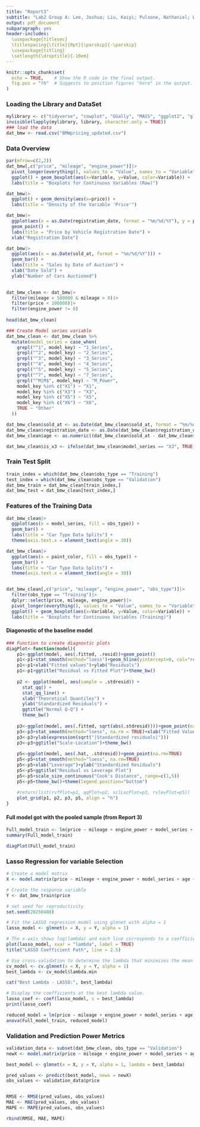 ```yaml
---
title: "Report3"
subtitle: "Lab2 Group A: Lee, Joshua; Liu, Kaiyi; Pulsone, Nathaniel; Wang, Mengyao; Xu, Zexian; Yang, Xiaojing"
output: pdf_document
subparagraph: yes
header-includes:
  \usepackage{titlesec}
  \titlespacing{\title}{0pt}{\parskip}{-\parskip}
  \usepackage{titling}
  \setlength{\droptitle}{-10em}
---
```


\vspace{-10truemm}

```r
knitr::opts_chunk$set(
  echo = TRUE,    # Show the R code in the final output.
  fig.pos = "!h"  # Suggests to position figures "here" in the output.
)
```

### Loading the Library and DataSet

```r
mylibrary <- c("tidyverse", "cowplot", "GGally", "MASS", "ggplot2", "glmnet", "data.table", "car", "MLmetrics")
invisible(lapply(mylibrary, library, character.only = TRUE))
### load the data
dat_bmw <- read.csv("BMWpricing_updated.csv")
```

### Data Overview
```r
par(mfrow=c(2,2))
dat_bmw[,c("price", "mileage", "engine_power")]|>
  pivot_longer(everything(), values_to = "Value", names_to = "Variable") |>
  ggplot() + geom_boxplot(aes(x=Variable, y=Value, color=Variable)) +
  labs(title = "Boxplots for Continuous Variables (Raw)")

dat_bmw|>
  ggplot() + geom_density(aes(x=price)) +
  labs(title = "Density of the Variable 'Price'")

dat_bmw|>
  ggplot(aes(x = as.Date(registration_date, format = "%m/%d/%Y"), y = price)) +
  geom_point() + 
  labs(title = "Price by Vehicle Registration Date") +
  xlab("Registration Date")

dat_bmw|>
  ggplot(aes(x = as.Date(sold_at, format = "%m/%d/%Y"))) +
  geom_bar() + 
  labs(title = "Sales by Date of Auction") +
  xlab("Date Sold") +
  ylab("Number of Cars Auctioned")
  
```

```r
dat_bmw_clean <- dat_bmw|>
  filter(mileage < 500000 & mileage > 0)|>
  filter(price < 100000)|>
  filter(engine_power != 0)
  
head(dat_bmw_clean)
```

```R
### Create Model series variable
dat_bmw_clean <- dat_bmw_clean %>%
  mutate(model_series = case_when(
    grepl("^1", model_key) ~ "1_Series",
    grepl("^2", model_key) ~ "2_Series",
    grepl("^3", model_key) ~ "3_Series",
    grepl("^4", model_key) ~ "4_Series",
    grepl("^5", model_key) ~ "5_Series",
    grepl("^7", model_key) ~ "7_Series",
    grepl("^M|M$", model_key) ~ "M_Power",
    model_key %in% c("X1") ~ "X1",
    model_key %in% c("X3") ~ "X3",
    model_key %in% c("X5") ~ "X5",
    model_key %in% c("X6") ~ "X6",
    TRUE ~ "Other"
  ))
```

```r
dat_bmw_clean$sold_at <- as.Date(dat_bmw_clean$sold_at, format = "%m/%d/%Y")
dat_bmw_clean$registration_date <- as.Date(dat_bmw_clean$registration_date, format = "%m/%d/%Y")
dat_bmw_clean$age <- as.numeric((dat_bmw_clean$sold_at - dat_bmw_clean$registration_date) / 365.25)
```

```r
dat_bmw_clean$is_x3 <- ifelse(dat_bmw_clean$model_series == "X3", TRUE, FALSE)
```


### Train Test Split
```R
train_index = which(dat_bmw_clean$obs_type == "Training")
test_index = which(dat_bmw_clean$obs_type == "Validation")
dat_bmw_train = dat_bmw_clean[train_index,]
dat_bmw_test = dat_bmw_clean[test_index,]
```

### Features of the Training Data
```r
dat_bmw_clean|>
  ggplot(aes(x = model_series, fill = obs_type)) +
  geom_bar() +
  labs(title = "Car Type Data Splits") +
  theme(axis.text.x = element_text(angle = 30))

dat_bmw_clean|>
  ggplot(aes(x = paint_color, fill = obs_type)) +
  geom_bar() +
  labs(title = "Car Type Data Splits") +
  theme(axis.text.x = element_text(angle = 30))


dat_bmw_clean[,c("price", "mileage", "engine_power", "obs_type")]|>
  filter(obs_type == "Training")|>
  dplyr::select(price, mileage, engine_power)|>
  pivot_longer(everything(), values_to = "Value", names_to = "Variable") |>
  ggplot() + geom_boxplot(aes(x=Variable, y=Value, color=Variable)) +
  labs(title = "Boxplots for Continuous Variables (Training)")
```

#### Diagonostic of the baseline model

```r
### Function to create diagnostic plots
diagPlot<-function(model){
    p1<-ggplot(model, aes(.fitted, .resid))+geom_point()
    p1<-p1+stat_smooth(method="loess")+geom_hline(yintercept=0, col="red", linetype="dashed")
    p1<-p1+xlab("Fitted values")+ylab("Residuals")
    p1<-p1+ggtitle("Residual vs Fitted Plot")+theme_bw()
    
    p2 <- ggplot(model, aes(sample = .stdresid)) +
      stat_qq() +
      stat_qq_line() +
      xlab("Theoretical Quantiles") +
      ylab("Standardized Residuals") +
      ggtitle("Normal Q-Q") +
      theme_bw()
    
    p3<-ggplot(model, aes(.fitted, sqrt(abs(.stdresid))))+geom_point(na.rm=TRUE)
    p3<-p3+stat_smooth(method="loess", na.rm = TRUE)+xlab("Fitted Value")
    p3<-p3+ylab(expression(sqrt("|Standardized residuals|")))
    p3<-p3+ggtitle("Scale-Location")+theme_bw()
    
    p5<-ggplot(model, aes(.hat, .stdresid))+geom_point(na.rm=TRUE)
    p5<-p5+stat_smooth(method="loess", na.rm=TRUE)
    p5<-p5+xlab("Leverage")+ylab("Standardized Residuals")
    p5<-p5+ggtitle("Residual vs Leverage Plot")
    p5<-p5+scale_size_continuous("Cook's Distance", range=c(1,5))
    p5<-p5+theme_bw()+theme(legend.position="bottom")
    
    #return(list(rvfPlot=p1, qqPlot=p2, sclLocPlot=p3, rvlevPlot=p5))
    plot_grid(p1, p2, p3, p5, align = "h")
}
```


#### Full model got with the pooled sample (from Report 3)
```r
Full_model_train <- lm(price ~ mileage + engine_power + model_series + age + I(mileage^(1/2)) + mileage:engine_power, data = dat_bmw_train)
summary(Full_model_train)

diagPlot(Full_model_train)
```

### Lasso Regression for variable Selection
```r
# Create a model matrix
X <- model.matrix(price ~ mileage + engine_power + model_series + age + I(mileage^(1/2)) + mileage:engine_power, data = dat_bmw_train)[, -1]

# Create the response variable
Y <- dat_bmw_train$price

# set seed for reproductivity
set.seed(20250408)

# Fit the LASSO regression model using glmnet with alpha = 1
lasso_model <- glmnet(x = X, y = Y, alpha = 1)

# The x-axis shows log(lambda) and each line corresponds to a coefficient.
plot(lasso_model, xvar = "lambda", label = TRUE)
title("LASSO Coefficient Path", line = 2.5)

```
```r
# Use cross-validation to determine the lambda that minimizes the mean squared error
cv_model <- cv.glmnet(x = X, y = Y, alpha = 1)
best_lambda <- cv_model$lambda.min

cat("Best Lambda - LASSO:", best_lambda)
```

```r
# Display the coefficients at the best lambda value.
lasso_coef <- coef(lasso_model, s = best_lambda)
print(lasso_coef)
```
```r
reduced_model = lm(price ~ mileage + engine_power + model_series + age + I(mileage^(1/2)), data = dat_bmw_train)
anova(Full_model_train, reduced_model)
```
### Validation and Prediction Power Metrics

```r
validation_data <- subset(dat_bmw_clean, obs_type == "Validation")
newX <- model.matrix(price ~ mileage + engine_power + model_series + age + mileage:engine_power, data = validation_data)[, -1]

best_model <- glmnet(x = X, y = Y, alpha = 1, lambda = best_lambda)

pred_values <- predict(best_model, newx = newX)
obs_values <- validation_data$price


RMSE <- RMSE(pred_values, obs_values)
MAE <- MAE(pred_values, obs_values)
MAPE <- MAPE(pred_values, obs_values)

rbind(RMSE, MAE, MAPE)
```


